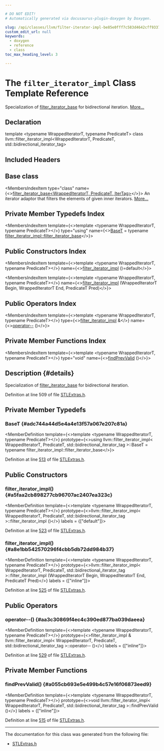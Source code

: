 ```yaml
---

# DO NOT EDIT!
# Automatically generated via docusaurus-plugin-doxygen by Doxygen.

slug: /api/classes/llvm/filter-iterator-impl-be85e0fff7c583d4642cff9337a65f2b
custom_edit_url: null
keywords:
  - doxygen
  - reference
  - class
toc_max_heading_level: 3

---
```





# The `filter_iterator_impl` Class Template Reference

<DoxygenPage pluginConfig={pluginConfig}>

Specialization of <a href="/docs/api/classes/llvm/filter-iterator-base">filter&#95;iterator&#95;base</a> for bidirectional iteration. <a href="#details">More...</a>

## Declaration

<CodeBlock>template &lt;typename WrappedIteratorT, typename PredicateT&gt;
class llvm::filter_iterator_impl&lt;WrappedIteratorT, PredicateT, std::bidirectional&#95;iterator&#95;tag&gt;</CodeBlock>

## Included Headers

<IncludesList>
<IncludesListItem
  filePath="llvm/ADT/STLExtras.h"
  permalink="/docs/api/files/include/include/llvm/include/llvm/adt/stlextras-h"
  isLocal="true" />
</IncludesList>

## Base class

<MembersIndex>

<MembersIndexItem
  type="class"
  name={<><a href="/docs/api/classes/llvm/filter-iterator-base">filter&#95;iterator&#95;base&lt;WrappedIteratorT, PredicateT, IterTag&gt;</a></>}>
An iterator adaptor that filters the elements of given inner iterators. <a href="/docs/api/classes/llvm/filter-iterator-base/#details">More...</a>
</MembersIndexItem>

</MembersIndex>

## Private Member Typedefs Index

<MembersIndex>

<MembersIndexItem
  template={<>template &lt;typename WrappedIteratorT, typename PredicateT&gt;</>}
  type="using"
  name={<><a href="#adc744a44d5e4a4e13f57a067e207c81a">BaseT</a> = typename <a href="/docs/api/classes/llvm/filter-iterator-base/#a2682a44addc81c77cd0cd0f9bfd1498c">filter&#95;iterator&#95;impl::filter&#95;iterator&#95;base</a></>}>
</MembersIndexItem>

</MembersIndex>

## Public Constructors Index

<MembersIndex>

<MembersIndexItem
  template={<>template &lt;typename WrappedIteratorT, typename PredicateT&gt;</>}
  name={<><a href="#a5faa2cb898277cb96707ac2407ea323c">filter&#95;iterator&#95;impl</a> ()=default</>}>
</MembersIndexItem>

<MembersIndexItem
  template={<>template &lt;typename WrappedIteratorT, typename PredicateT&gt;</>}
  name={<><a href="#a8e1bb542570296f4cbb5db72dd984b37">filter&#95;iterator&#95;impl</a> (WrappedIteratorT Begin, WrappedIteratorT End, PredicateT Pred)</>}>
</MembersIndexItem>

</MembersIndex>

## Public Operators Index

<MembersIndex>

<MembersIndexItem
  template={<>template &lt;typename WrappedIteratorT, typename PredicateT&gt;</>}
  type={<><a href="/docs/api/classes/llvm/filter-iterator-impl">filter&#95;iterator&#95;impl</a> &amp;</>}
  name={<><a href="#aa3c30869f4ec4c390ed877ba039daeea">operator--</a> ()</>}>
</MembersIndexItem>

</MembersIndex>

## Private Member Functions Index

<MembersIndex>

<MembersIndexItem
  template={<>template &lt;typename WrappedIteratorT, typename PredicateT&gt;</>}
  type="void"
  name={<><a href="#a055cb693e5e499b4c57e16f06873eed9">findPrevValid</a> ()</>}>
</MembersIndexItem>

</MembersIndex>

## Description {#details}

Specialization of <a href="/docs/api/classes/llvm/filter-iterator-base">filter&#95;iterator&#95;base</a> for bidirectional iteration.

Definition at line 509 of file <a href="/docs/api/files/include/include/llvm/include/llvm/adt/stlextras-h">STLExtras.h</a>.

<SectionDefinition>

## Private Member Typedefs

### BaseT {#adc744a44d5e4a4e13f57a067e207c81a}

<MemberDefinition
  template={<>template &lt;typename WrappedIteratorT, typename PredicateT&gt;</>}
  prototype={<>using llvm::filter&#95;iterator&#95;impl&lt; WrappedIteratorT, PredicateT, std::bidirectional&#95;iterator&#95;tag &gt;::BaseT =  typename filter&#95;iterator&#95;impl::filter&#95;iterator&#95;base</>}>

Definition at line <a href="/docs/api/files/include/include/llvm/include/llvm/adt/stlextras-h/#l00513">513</a> of file <a href="/docs/api/files/include/include/llvm/include/llvm/adt/stlextras-h">STLExtras.h</a>.
</MemberDefinition>

</SectionDefinition>

<SectionDefinition>

## Public Constructors

### filter&#95;iterator&#95;impl() {#a5faa2cb898277cb96707ac2407ea323c}

<MemberDefinition
  template={<>template &lt;typename WrappedIteratorT, typename PredicateT&gt;</>}
  prototype={<>llvm::filter&#95;iterator&#95;impl&lt; WrappedIteratorT, PredicateT, std::bidirectional&#95;iterator&#95;tag &gt;::filter&#95;iterator&#95;impl ()</>}
  labels = {["default"]}>

Definition at line <a href="/docs/api/files/include/include/llvm/include/llvm/adt/stlextras-h/#l00523">523</a> of file <a href="/docs/api/files/include/include/llvm/include/llvm/adt/stlextras-h">STLExtras.h</a>.
</MemberDefinition>

### filter&#95;iterator&#95;impl() {#a8e1bb542570296f4cbb5db72dd984b37}

<MemberDefinition
  template={<>template &lt;typename WrappedIteratorT, typename PredicateT&gt;</>}
  prototype={<>llvm::filter&#95;iterator&#95;impl&lt; WrappedIteratorT, PredicateT, std::bidirectional&#95;iterator&#95;tag &gt;::filter&#95;iterator&#95;impl (WrappedIteratorT Begin, WrappedIteratorT End, PredicateT Pred)</>}
  labels = {["inline"]}>

Definition at line <a href="/docs/api/files/include/include/llvm/include/llvm/adt/stlextras-h/#l00525">525</a> of file <a href="/docs/api/files/include/include/llvm/include/llvm/adt/stlextras-h">STLExtras.h</a>.
</MemberDefinition>

</SectionDefinition>

<SectionDefinition>

## Public Operators

### operator--() {#aa3c30869f4ec4c390ed877ba039daeea}

<MemberDefinition
  template={<>template &lt;typename WrappedIteratorT, typename PredicateT&gt;</>}
  prototype={<>filter&#95;iterator&#95;impl &amp; llvm::filter&#95;iterator&#95;impl&lt; WrappedIteratorT, PredicateT, std::bidirectional&#95;iterator&#95;tag &gt;::operator-- ()</>}
  labels = {["inline"]}>

Definition at line <a href="/docs/api/files/include/include/llvm/include/llvm/adt/stlextras-h/#l00529">529</a> of file <a href="/docs/api/files/include/include/llvm/include/llvm/adt/stlextras-h">STLExtras.h</a>.
</MemberDefinition>

</SectionDefinition>

<SectionDefinition>

## Private Member Functions

### findPrevValid() {#a055cb693e5e499b4c57e16f06873eed9}

<MemberDefinition
  template={<>template &lt;typename WrappedIteratorT, typename PredicateT&gt;</>}
  prototype={<>void llvm::filter&#95;iterator&#95;impl&lt; WrappedIteratorT, PredicateT, std::bidirectional&#95;iterator&#95;tag &gt;::findPrevValid ()</>}
  labels = {["inline"]}>

Definition at line <a href="/docs/api/files/include/include/llvm/include/llvm/adt/stlextras-h/#l00515">515</a> of file <a href="/docs/api/files/include/include/llvm/include/llvm/adt/stlextras-h">STLExtras.h</a>.
</MemberDefinition>

</SectionDefinition>

<hr/>

The documentation for this class was generated from the following file:

<ul>
<li><a href="/docs/api/files/include/include/llvm/include/llvm/adt/stlextras-h">STLExtras.h</a></li>
</ul>

</DoxygenPage>
